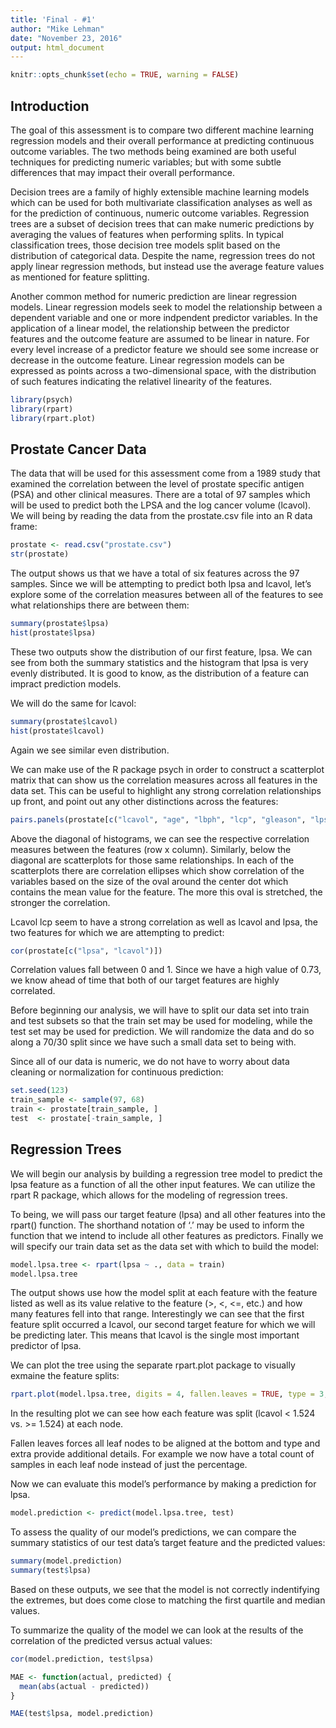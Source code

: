 ```yaml
---
title: 'Final - #1'
author: "Mike Lehman"
date: "November 23, 2016"
output: html_document
---
```


```r
knitr::opts_chunk$set(echo = TRUE, warning = FALSE)
```

## Introduction

The goal of this assessment is to compare two different machine learning regression models and their overall performance at predicting continuous outcome variables. The two methods being examined are both useful techniques for predicting numeric variables; but with some subtle differences that may impact their overall performance.

Decision trees are a family of highly extensible machine learning models which can be used for both multivariate classification analyses as well as for the prediction of continuous, numeric outcome variables. Regression trees are a subset of decision trees that can make numeric predictions by averaging the values of features when performing splits. In typical classification trees, those decision tree models split based on the distribution of categorical data. Despite the name, regression trees do not apply linear regression methods, but instead use the average feature values as mentioned for feature splitting.

Another common method for numeric prediction are linear regression models. Linear regression models seek to model the relationship between a dependent variable and one or more indpendent predictor variables. In the application of a linear model, the relationship between the predictor features and the outcome feature are assumed to be linear in nature. For every level increase of a predictor feature we should see some increase or decrease in the outcome feature. Linear regression models can be expressed as points across a two-dimensional space, with the distribution of such features indicating the relativel linearity of the features.

```r
library(psych)
library(rpart)
library(rpart.plot)
```

## Prostate Cancer Data

The data that will be used for this assessment come from a 1989 study that examined the correlation between the level of prostate specific antigen (PSA) and other clinical measures. There are a total of 97 samples which will be used to predict both the LPSA and the log cancer volume (lcavol). We will being by reading the data from the prostate.csv file into an R data frame:

```r
prostate <- read.csv("prostate.csv")
str(prostate)
```

The output shows us that we have a total of six features across the 97 samples. Since we will be attempting to predict both lpsa and lcavol, let's explore some of the correlation measures between all of the features to see what relationships there are between them:

```r
summary(prostate$lpsa)
hist(prostate$lpsa)
```

These two outputs show the distribution of our first feature, lpsa. We can see from both the summary statistics and the histogram that lpsa is very evenly distributed. It is good to know, as the distribution of a feature can impract prediction models.

We will do the same for lcavol:

```r
summary(prostate$lcavol)
hist(prostate$lcavol)
```

Again we see similar even distribution.

We can make use of the R package psych in order to construct a scatterplot matrix that can show us the correlation measures across all features in the data set. This can be useful to highlight any strong correlation relationships up front, and point out any other distinctions across the features:

```r
pairs.panels(prostate[c("lcavol", "age", "lbph", "lcp", "gleason", "lpsa")])
```

Above the diagonal of histograms, we can see the respective correlation measures between the features (row x column). Similarly, below the diagonal are scatterplots for those same relationships. In each of the scatterplots there are correlation ellipses which show correlation of the variables based on the size of the oval around the center dot which contains the mean value for the feature. The more this oval is stretched, the stronger the correlation.

Lcavol lcp seem to have a strong correlation as well as lcavol and lpsa, the two features for which we are attempting to predict:

```r
cor(prostate[c("lpsa", "lcavol")])
```

Correlation values fall between 0 and 1. Since we have a high value of 0.73, we know ahead of time that both of our target features are highly correlated.

Before beginning our analysis, we will have to split our data set into train and test subsets so that the train set may be used for modeling, while the test set may be used for prediction. We will randomize the data and do so along a 70/30 split since we have such a small data set to being with.

Since all of our data is numeric, we do not have to worry about data cleaning or normalization for continuous prediction:

```r
set.seed(123)
train_sample <- sample(97, 68)
train <- prostate[train_sample, ]
test  <- prostate[-train_sample, ]
```

## Regression Trees

We will begin our analysis by building a regression tree model to predict the lpsa feature as a function of all the other input features. We can utilize the rpart R package, which allows for the modeling of regression trees.

To being, we will pass our target feature (lpsa) and all other features into the rpart() function. The shorthand notation of '.' may be used to inform the function that we intend to include all other features as predictors. Finally we will specify our train data set as the data set with which to build the model:

```r
model.lpsa.tree <- rpart(lpsa ~ ., data = train)
model.lpsa.tree
```

The output shows use how the model split at each feature with the feature listed as well as its value relative to the feature (>, <, <=, etc.) and how many features fell into that range. Interestingly we can see that the first feature split occurred a lcavol, our second target feature for which we will be predicting later. This means that lcavol is the single most important predictor of lpsa. 

We can plot the tree using the separate rpart.plot package to visually exmaine the feature splits:

```r
rpart.plot(model.lpsa.tree, digits = 4, fallen.leaves = TRUE, type = 3, extra = 101)
```

In the resulting plot we can see how each feature was split (lcavol < 1.524 vs. >= 1.524) at each node.

Fallen leaves forces all leaf nodes to be aligned at the bottom and type and extra provide additional details. For example we now have a total count of samples in each leaf node instead of just the percentage.

Now we can evaluate this model's performance by making a prediction for lpsa.

```r
model.prediction <- predict(model.lpsa.tree, test)
```

To assess the quality of our model's predictions, we can compare the summary statistics of our test data's target feature and the predicted values:

```r
summary(model.prediction)
summary(test$lpsa)
```

Based on these outputs, we see that the model is not correctly indentifying the extremes, but does come close to matching the first quartile and median values.

To summarize the quality of the model we can look at the results of the correlation of the predicted versus actual values:

```r
cor(model.prediction, test$lpsa)
```

```r
MAE <- function(actual, predicted) {
  mean(abs(actual - predicted))  
}

MAE(test$lpsa, model.prediction)
```